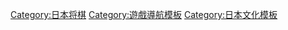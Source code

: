 {{Navbox
|name = 日本將棋
|title = [[日本將棋]]
|listclass = hlist
|group1 = 棋駒
|list1 = 
* [[玉將|玉將・玉將]]
* [[飛車 (日本將棋)|飛車]]
**[[龍王 (日本將棋)|龍王]]
* [[角行]]
**[[龍馬 (日本將棋)|龍馬]]
* [[金將]]
* [[銀將]]
**[[銀將#銀將在本將棋與小將棋|成銀]]
* [[桂馬]]
**[[桂馬#桂馬在本將棋、小將棋|成桂]]
* [[香車]]
**[[香車#香車在本將棋、小將棋|成香]]
* [[步兵 (日本將棋)|步兵]]
**[[步兵 (日本將棋)#步兵在本將棋、小將棋|成金]]
|group2 = 用具
|list2 =
* [[日本將棋#棋盤|將棋盤]]
* {{link-ja|駒台|駒台}}
* [[棋鐘]]
|group3 = 規則
|list3 =
* [[日本將棋#打步詰|打步詰]]
* [[日本將棋#先後手順序|先手]]
* [[日本將棋#先後手順序|後手]]
* {{link-ja|擲駒|振り駒}}
* [[日本將棋#升變|成駒]]
* [[日本將棋#打入|持駒]]
* [[日本將棋#將、將死|王手]]
* [[日本將棋#將、將死|詰]]
* [[日本將棋#將棋對局的結束|千日手]]
* [[日本將棋#將棋對局的結束|入玉]]
* [[日本將棋#犯規|二步]]
* [[封手]]
* [[日本將棋#讓子|駒落]]
|group4 = {{link-ja|日本將棋用語|将棋用語一覧|用語}}
|list4 =
* [[合駒]]
* [[居玉]]
* [[上手與下手]]
* [[日本將棋#棋盤|大駒]]
* [[日本將棋#棋盤|小駒]]
* {{link-ja|飾駒|飾り駒}}
* [[持久戰]]
* [[急戰]]
* [[奇襲戰法]]
* [[定石|定跡]]
* {{link-ja|力戰|力戰}}
* {{link-ja|太刀盛|太刀盛り}}
* [[長考]]
* {{link-ja|手順前後|手順前後}}
* {{link-ja|待機（日本將棋）|手待ち|待機}}
* [[暴發戶|成金]]
* {{link-ja|盤外戰|盤外戰}}
* {{link-ja|番勝負|番勝負}}
* {{link-ja|兩取|両取り}}
* {{link-ja|日本將棋妙手|妙手|妙手}}
|group5 = 戰法
|list5 =
{{日本將棋戰法}}
|group6 = 變體
|list6 =
{{日本將棋變體}}
| below =
{{Icon|List}}{{link-ja|日本將棋用語|将棋用語一覧|將棋用語}} {{Icon|List}}[[日本將棋格言|將棋格言]]
| belowstyle = background:#EEE
}}<noinclude>
[[Category:日本将棋]]
[[Category:遊戲導航模板]]
[[Category:日本文化模板]]
</noinclude>